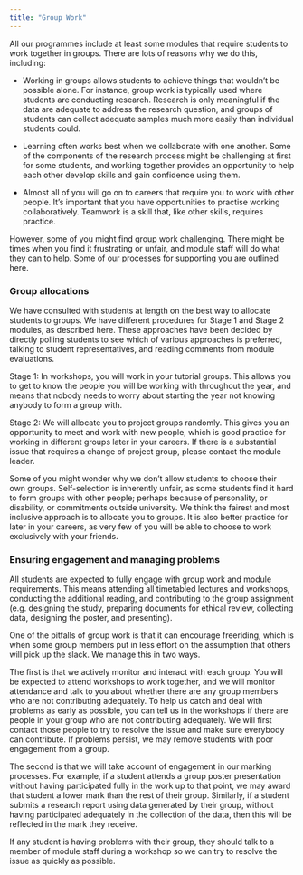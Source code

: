 ```yaml
---
title: "Group Work"
---
```


All our programmes include at least some modules that require students to work together in groups. There are lots of reasons why we do this, including:

-   Working in groups allows students to achieve things that wouldn't be possible alone. For instance, group work is typically used where students are conducting research. Research is only meaningful if the data are adequate to address the research question, and groups of students can collect adequate samples much more easily than individual students could.

-   Learning often works best when we collaborate with one another. Some of the components of the research process might be challenging at first for some students, and working together provides an opportunity to help each other develop skills and gain confidence using them.

-   Almost all of you will go on to careers that require you to work with other people. It's important that you have opportunities to practise working collaboratively. Teamwork is a skill that, like other skills, requires practice.

However, some of you might find group work challenging. There might be times when you find it frustrating or unfair, and module staff will do what they can to help. Some of our processes for supporting you are outlined here.

### Group allocations

We have consulted with students at length on the best way to allocate students to groups. We have different procedures for Stage 1 and Stage 2 modules, as described here. These approaches have been decided by directly polling students to see which of various approaches is preferred, talking to student representatives, and reading comments from module evaluations.

Stage 1: In workshops, you will work in your tutorial groups. This allows you to get to know the people you will be working with throughout the year, and means that nobody needs to worry about starting the year not knowing anybody to form a group with.

Stage 2: We will allocate you to project groups randomly. This gives you an opportunity to meet and work with new people, which is good practice for working in different groups later in your careers. If there is a substantial issue that requires a change of project group, please contact the module leader.

Some of you might wonder why we don't allow students to choose their own groups. Self-selection is inherently unfair, as some students find it hard to form groups with other people; perhaps because of personality, or disability, or commitments outside university. We think the fairest and most inclusive approach is to allocate you to groups. It is also better practice for later in your careers, as very few of you will be able to choose to work exclusively with your friends.

### Ensuring engagement and managing problems

All students are expected to fully engage with group work and module requirements. This means attending all timetabled lectures and workshops, conducting the additional reading, and contributing to the group assignment (e.g. designing the study, preparing documents for ethical review, collecting data, designing the poster, and presenting).

One of the pitfalls of group work is that it can encourage freeriding, which is when some group members put in less effort on the assumption that others will pick up the slack. We manage this in two ways.

The first is that we actively monitor and interact with each group. You will be expected to attend workshops to work together, and we will monitor attendance and talk to you about whether there are any group members who are not contributing adequately. To help us catch and deal with problems as early as possible, you can tell us in the workshops if there are people in your group who are not contributing adequately. We will first contact those people to try to resolve the issue and make sure everybody can contribute. If problems persist, we may remove students with poor engagement from a group.

The second is that we will take account of engagement in our marking processes. For example, if a student attends a group poster presentation without having participated fully in the work up to that point, we may award that student a lower mark than the rest of their group. Similarly, if a student submits a research report using data generated by their group, without having participated adequately in the collection of the data, then this will be reflected in the mark they receive.

If any student is having problems with their group, they should talk to a member of module staff during a workshop so we can try to resolve the issue as quickly as possible.
